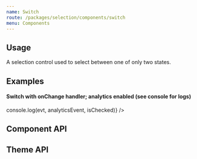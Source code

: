 ```yaml
---
name: Switch
route: /packages/selection/components/switch
menu: Components
---
```


## Usage
A selection control used to select between one of only two states.

## Examples
<Playground testId="examples">
  <div><Switch /></div>
  <div><Switch label="check this out!" /></div>
  <div><Switch checked label="I see you checked it out"/></div>
  <div><Switch disabled label="this is not checked and disabled" /></div>
  <div><Switch checked disabled label="this is checked, but disabled" /></div>
  <div>
    <h4>Switch with onChange handler; analytics enabled (see console for logs)</h4>
    <Switch onChange={(evt, analyticsEvent, isChecked) => console.log(evt, analyticsEvent, isChecked)} /></div>
</Playground>

## Component API
<PropsTable of={SwitchSrc} />

## Theme API
<ThemeDefinitionTable of={SwitchThemeDefinition} />
